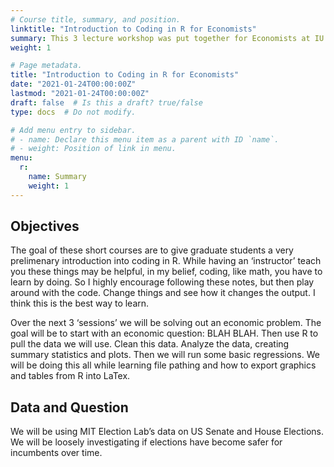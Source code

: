 ```yaml
---
# Course title, summary, and position.
linktitle: "Introduction to Coding in R for Economists"
summary: This 3 lecture workshop was put together for Economists at IU to teach basic skills in R.
weight: 1

# Page metadata.
title: "Introduction to Coding in R for Economists"
date: "2021-01-24T00:00:00Z"
lastmod: "2021-01-24T00:00:00Z"
draft: false  # Is this a draft? true/false
type: docs  # Do not modify.

# Add menu entry to sidebar.
# - name: Declare this menu item as a parent with ID `name`.
# - weight: Position of link in menu.
menu: 
  r:
    name: Summary 
    weight: 1
---
```


## Objectives
The goal of these short courses are to give graduate students a very prelimenary introduction into coding in R. While having an 'instructor' teach you these things may be helpful, in my belief, coding, like math, you have to learn by doing. So I highly encourage following these notes, but then play around with the code. Change things and see how it changes the output. I think this is the best way to learn.

Over the next 3 'sessions' we will be solving out an economic problem. The goal will be to start with an economic question: BLAH BLAH. Then use R to pull the data we will use. Clean this data. Analyze the data, creating summary statistics and plots. Then we will run some basic regressions. We will be doing this all while learning file pathing and how to export graphics and tables from R into LaTex.

## Data and Question
We will be using MIT Election Lab's data on US Senate and House Elections. We will be loosely investigating if elections have become safer for incumbents over time. 